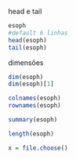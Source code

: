 head e tail
```r
esoph
#default 6 linhas
head(esoph)
tail(esoph)
```
dimensões
```r
dim(esoph)
dim(esoph)[1]

```
```r
colnames(esoph)
rownames(esoph)
```


```r
summary(esoph)
```


```r
length(esoph)
```
```r
x = file.choose()
```


